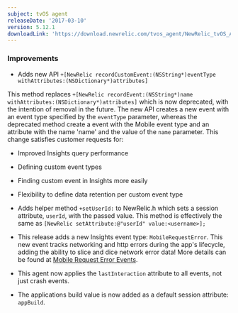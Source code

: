 ```yaml
---
subject: tvOS agent
releaseDate: '2017-03-10'
version: 5.12.1
downloadLink: 'https://download.newrelic.com/tvos_agent/NewRelic_tvOS_Agent_5.12.1.zip'
---
```


### Improvements

* Adds new API `+[NewRelic recordCustomEvent:(NSString*)eventType withAttributes:(NSDictionary*)attributes]`

This method replaces `+[NewRelic recordEvent:(NSString*)name withAttributes:(NSDictionary*)attributes]` which is now deprecated, with the intention of removal in the future. The new API creates a new event with an event type specified by the `eventType` parameter, whereas the deprecated method create a event with the Mobile event type and an attribute with the name 'name' and the value of the `name` parameter. This change satisfies customer requests for:

* Improved Insights query performance

* Defining custom event types

* Finding custom event in Insights more easily

* Flexibility to define data retention per custom event type

* Adds helper method `+setUserId:` to NewRelic.h which sets a session attribute, `userId`, with the passed value. This method is effectively the same as `[NewRelic setAttribute:@"userId" value:<username>];`

* This release adds a new Insights event type: `MobileRequestError`. This new event tracks networking and http errors during the app's lifecycle, adding the ability to slice and dice network error data! More details can be found at [Mobile Request Error Events](https://docs.newrelic.com/docs/mobilerequesterror-events-insights).

* This agent now applies the `lastInteraction` attribute to all events, not just crash events.

* The applications build value is now added as a default session attribute: `appBuild`.
